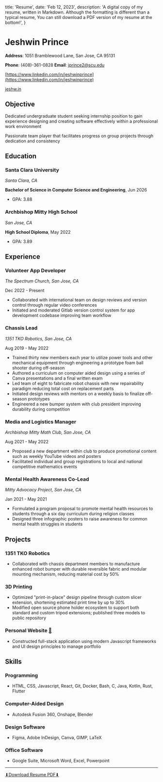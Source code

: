
  title: 'Resume',
  date: 'Feb 12, 2023',
  description: 'A digital copy of my resume, written in Markdown. Although the formatting is different than a typical resume, You can still download a PDF version of my resume at the bottom!',
}

# Jeshwin Prince

**Address**: 1051 Bramblewood Lane, San Jose, CA 95131

**Phone**: (408)-361-0828 **Email**: [jprince2@scu.edu](mailto:jprince2@scu.edu)

[https://www.linkedin.com/in/jeshwinprince](https://www.linkedin.com/in/jeshwinprince)

[jeshw.in](https://www.jeshw.in)

## Objective

Dedicated undergraduate student seeking internship position to gain experience designing and creating software effectively
within a professional work environment

Passionate team player that facilitates progress on group projects through dedication and consistency

## Education

### Santa Clara University

*Santa Clara, CA*

**Bachelor of Science in Computer Science and Engineering**, Jun 2026

- GPA: 3.88

### Archbishop Mitty High School

*San Jose, CA*

**High School Diploma**, May 2022

- GPA: 3.89

## Experience

### Volunteer App Developer

*The Spectrum Church, San Jose, CA*

Dec 2022 - Present 

- Collaborated with international team on design reviews and version control through regular video conferences
- Initiated and moderated Gitlab version control system for app development codebase improving team workflow

### Chassis Lead

*1351 TKO Robotics, San Jose, CA*

Aug 2019 - May 2022

- Trained thirty new members each year to utilize power tools and other mechanical equipment through engineering a prototype
foam ball shooter during off-season
- Authored a curriculum on computer aided design using a series of Canva presentations and a final written exam
- Led team of eight to fabricate robot chassis with new repairability paradigm reducing total cost on replacement parts
- Initiated design reviews with mentors on a weekly basis to finalize off-season prototypes
- Engineered a new bumper system with club president improving durability during competition

### Media and Logistics Manager

*Archbishop Mitty Math Club, San Jose, CA*

Aug 2021 - May 2022

- Proposed a new department within club to produce promotional content such as weekly YouTube videos and posters
- Facilitated individual and group registrations to local and national competitive mathematics events

### Mental Health Awareness Co-Lead

*Mitty Advocacy Project, San Jose, CA*

Jan 2021 - May 2021

- Formulated a program proposal to promote mental health resources to students through a six day curriculum during religion
classes
- Designed three infographic posters to raise awareness for common mental health struggles in students

## Projects

### 1351 TKO Robotics

- Collaborated with chassis department members to manufacture enhanced robot bumper with durable reversible fabric and
modular mounting mechanism, reducing material cost by 50%

### 3D Printing

- Optimized "print-in-place" design pipeline through custom slicer extension, shortening estimated print time by up to 30%
- Modified open source phone holder ecosystem to support both standard and custom tripod extensions; published three models
to public repository

### Personal Website [🏡](https://www.jeshw.in)

- Constructed full-stack application using modern Javascript frameworks and UI design principles to manage portfolio

## Skills

### Programming

- HTML, CSS, Javascript, React, Git, Docker, Bash, C, Java, Kotlin, Rust, Flutter

### Computer-Aided Design

- Autodesk Fusion 360, Onshape, Blender

### Design Software

- Figma, Adobe InDesign, Canva, GIMP, LaTeX

### Office Software

- Google Suite, Microsoft Word, Excel, Powerpoint

---

<div className="flex justify-center align-middle">
  <a href="/jeshwin_prince_resume_02_08_2023.pdf" className="btn btn-accent btn-lg mx-auto normal-case">⬇Download Resume PDF⬇</a>
</div>

